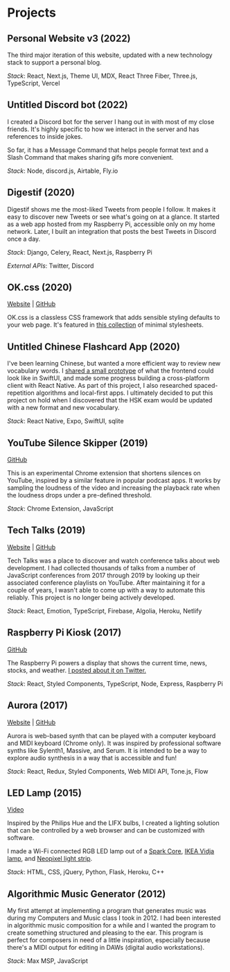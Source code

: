 # Projects

## Personal Website v3 (2022)

The third major iteration of this website, updated with a new technology stack to support a personal blog.

_Stack_: React, Next.js, Theme UI, MDX, React Three Fiber, Three.js, TypeScript, Vercel

## Untitled Discord bot (2022)

I created a Discord bot for the server I hang out in with most of my close friends. It's highly specific to how we interact in the server and has references to inside jokes.

So far, it has a Message Command that helps people format text and a Slash Command that makes sharing gifs more convenient.

_Stack_: Node, discord.js, Airtable, Fly.io

## Digestif (2020)

Digestif shows me the most-liked Tweets from people I follow. It makes it easy to discover new Tweets or see what's going on at a glance.
It started as a web app hosted from my Raspberry Pi, accessible only on my home network.
Later, I built an integration that posts the best Tweets in Discord once a day.

_Stack_: Django, Celery, React, Next.js, Raspberry Pi

_External APIs_: Twitter, Discord

## OK.css (2020)

[Website](https://okcss.netlify.app/) | [GitHub](https://github.com/andrewh0/okcss)

OK.css is a classless CSS framework that adds sensible styling defaults to your web page. It's featured in [this collection](https://github.com/dohliam/dropin-minimal-css) of minimal stylesheets.

## Untitled Chinese Flashcard App (2020)

I've been learning Chinese, but wanted a more efficient way to review new vocabulary words.
I [shared a small prototype](https://twitter.com/andrewlho_codes/status/1279829618598412288) of what the frontend could look like in SwiftUI, and made some progress building a cross-platform client with React Native.
As part of this project, I also researched spaced-repetition algorithms and local-first apps.
I ultimately decided to put this project on hold when I discovered that the HSK exam would be updated with a new format and new vocabulary.

_Stack_: React Native, Expo, SwiftUI, sqlite

## YouTube Silence Skipper (2019)

[GitHub](https://github.com/andrewh0/youtube-skip-silence)

This is an experimental Chrome extension that shortens silences on YouTube, inspired by a similar feature in popular podcast apps.
It works by sampling the loudness of the video and increasing the playback rate when the loudness drops under a pre-defined threshold.

_Stack_: Chrome Extension, JavaScript

## Tech Talks (2019)

[Website](https://watchtechtalks.com) | [GitHub](https://github.com/andrewh0/tech-talks)

Tech Talks was a place to discover and watch conference talks about web development.
I had collected thousands of talks from a number of JavaScript conferences from 2017 through 2019 by looking up their associated conference playlists on YouTube.
After maintaining it for a couple of years, I wasn't able to come up with a way to automate this reliably.
This project is no longer being actively developed.

_Stack_: React, Emotion, TypeScript, Firebase, Algolia, Heroku, Netlify

## Raspberry Pi Kiosk (2017)

[GitHub](https://github.com/andrewh0/kiosk)

The Raspberry Pi powers a display that shows the current time, news,
stocks, and weather. [I posted about it on Twitter.](https://twitter.com/andrewlho_codes/status/1068685640118689792)

_Stack_: React, Styled Components, TypeScript, Node, Express, Raspberry Pi

## Aurora (2017)

[Website](aurora-synth.now.sh) | [GitHub](https://github.com/andrewh0/kiosk)

Aurora is web-based synth that can be played with a computer keyboard and MIDI keyboard (Chrome only).
It was inspired by professional software synths like Sylenth1, Massive, and Serum.
It is intended to be a way to explore audio synthesis in a way that is accessible and fun!

_Stack_: React, Redux, Styled Components, Web MIDI API, Tone.js, Flow

## LED Lamp (2015)

[Video](https://vimeo.com/113175895)

Inspired by the Philips Hue and the LIFX bulbs, I created a lighting solution that can be controlled by a web browser and can be customized with software.

I made a Wi-Fi connected RGB LED lamp out of a [Spark Core](https://docs.particle.io/datasheets/discontinued/core-datasheet/), [IKEA Vidja lamp](https://www.ikea.com/us/en/p/vidja-floor-lamp-with-led-bulb-white-30416149/), and [Neopixel light strip](https://learn.adafruit.com/adafruit-neopixel-uberguide/).

_Stack_: HTML, CSS, jQuery, Python, Flask, Heroku, C++

## Algorithmic Music Generator (2012)

My first attempt at implementing a program that generates music was during my Computers and Music class I took in 2012.
I had been interested in algorithmic music composition for a while and I wanted the program to create something structured and pleasing to the ear.
This program is perfect for composers in need of a little inspiration, especially because there's a MIDI output for editing in DAWs (digital audio workstations).

_Stack_: Max MSP, JavaScript

